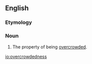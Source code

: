 ==English==

===Etymology===
{{suffix|overcrowded|ness|lang=en}}

===Noun===
{{en-noun|-}}

# The property of being [[overcrowded]].

[[io:overcrowdedness]]